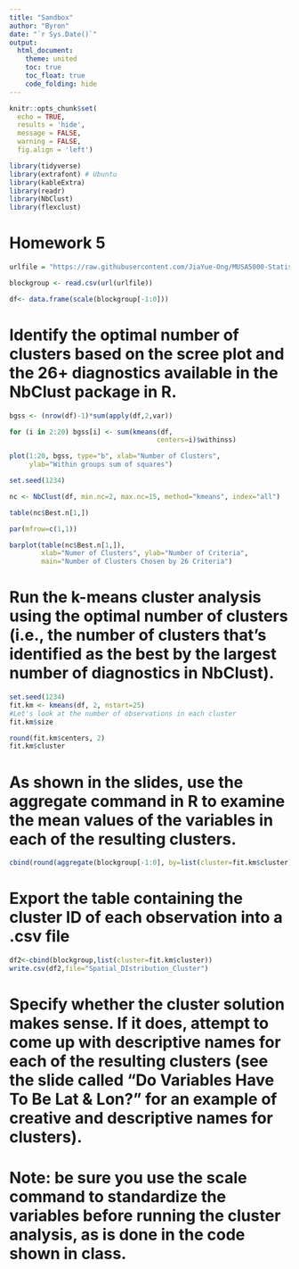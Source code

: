 ```yaml
---
title: "Sandbox"
author: "Byron"
date: "`r Sys.Date()`"
output:
  html_document:
    theme: united
    toc: true
    toc_float: true
    code_folding: hide
---
```


```r

knitr::opts_chunk$set(
  echo = TRUE,
  results = 'hide',
  message = FALSE,
  warning = FALSE,
  fig.align = 'left')

library(tidyverse)
library(extrafont) # Ubuntu
library(kableExtra)
library(readr)
library(NbClust)
library(flexclust)

```

# Homework 5

```r
urlfile = "https://raw.githubusercontent.com/JiaYue-Ong/MUSA5000-Statistical-and-Data-Mining-Homework4-5/refs/heads/main/RegressionData.csv"

blockgroup <- read.csv(url(urlfile))

df<- data.frame(scale(blockgroup[-1:0]))

```

# Identify the optimal number of clusters based on the scree plot and the 26+ diagnostics available in the NbClust package in R.

```r
bgss <- (nrow(df)-1)*sum(apply(df,2,var))

for (i in 2:20) bgss[i] <- sum(kmeans(df, 
                                     centers=i)$withinss)

plot(1:20, bgss, type="b", xlab="Number of Clusters",
     ylab="Within groups sum of squares")
```

```r
set.seed(1234)

nc <- NbClust(df, min.nc=2, max.nc=15, method="kmeans", index="all")

table(nc$Best.n[1,])

par(mfrow=c(1,1)) 

barplot(table(nc$Best.n[1,]),
        xlab="Numer of Clusters", ylab="Number of Criteria",
        main="Number of Clusters Chosen by 26 Criteria")
```

# Run the k-means cluster analysis using the optimal number of clusters (i.e., the number of clusters that’s identified as the best by the largest number of diagnostics in NbClust).

```r
set.seed(1234)
fit.km <- kmeans(df, 2, nstart=25)
#Let's look at the number of observations in each cluster
fit.km$size

round(fit.km$centers, 2)
fit.km$cluster
```

# As shown in the slides, use the aggregate command in R to examine the mean values of the variables in each of the resulting clusters.

```r
cbind(round(aggregate(blockgroup[-1:0], by=list(cluster=fit.km$cluster), mean),1),fit.km$size)
```

# Export the table containing the cluster ID of each observation into a .csv file
```r
df2<-cbind(blockgroup,list(cluster=fit.km$cluster))
write.csv(df2,file="Spatial_DIstribution_Cluster")
```


# Specify whether the cluster solution makes sense. If it does, attempt to come up with descriptive names for each of the resulting clusters (see the slide called “Do Variables Have To Be Lat & Lon?” for an example of creative and descriptive names for clusters).

# Note: be sure you use the scale command to standardize the variables before running the cluster analysis, as is done in the code shown in class.